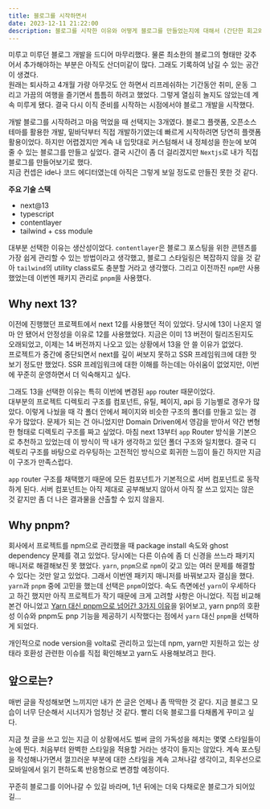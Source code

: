 ```yaml
---
title: 블로그를 시작하면서
date: 2023-12-11 21:22:00
description: 블로그를 시작한 이유와 어떻게 블로그를 만들었는지에 대해서 (간단한 회고와 함께)
---
```


미루고 미루던 블로그 개발을 드디어 마무리했다. 물론 최소한의 블로그의 형태만 갖추어서 추가해야하는 부분은 아직도 산더미같이 많다. 그래도 기록하여 남길 수 있는 공간이 생겼다.   
원래는 퇴사하고 4개월 가량 아무것도 안 하면서 리프레쉬하는 기간동안 취미, 운동 그리고 가끔의 여행을 즐기면서 틈틈히 하려고 했었다. 그렇게 열심히 놀지도 않았는데 계속 미루게 됐다. 결국 다시 이직 준비를 시작하는 시점에서야 블로그 개발을 시작했다.

개발 블로그를 시작하려고 마음 먹었을 때 선택지는 3개였다. 블로그 플랫폼, 오픈소스 테마를 활용한 개발, 밑바닥부터 직접 개발하기였는데 빠르게 시작하려면 당연히 플랫폼 활용이었다. 하지만 어렵겠지만 계속 내 입맛대로 커스텀해서 내 정체성을 한눈에 보여줄 수 있는 블로그를 만들고 싶었다. 결국 시간이 좀 더 걸리겠지만 `Nextjs`로 내가 직접
블로그를 만들어보기로 했다.  
지금 컨셉은 ide나 코드 에디터였는데 아직은 그렇게 보일 정도로 만들진 못한 것 같다.

**주요 기술 스택**  
- next@13
- typescript
- contentlayer
- tailwind + css module

대부분 선택한 이유는 생산성이었다. `contentlayer`은 블로그 포스팅을 위한 콘텐츠를 가장 쉽게 관리할 수 있는 방법이라고 생각했고, 블로그 스타일링은 복잡하지 않을 것 같아 `tailwind`의 utility class로도 충분할 거라고 생각했다. 그리고 이전까진 `npm`만 사용했었는데 이번엔 패키지 관리로 `pnpm`을 사용했다.

## Why next 13?

이전에 진행했던 프로젝트에서 next 12를 사용했던 적이 있었다. 당시에 13이 나온지 얼마 안 됐어서 안정성을 이유로 12를 사용했었다. 지금은 이미 13 버전이 릴리즈된지도 오래되었고, 이제는 14 버전까지 나오고 있는 상황에서 13을 안 쓸 이유가 없었다.  
프로젝트가 중간에 중단되면서 next를 깊이 써보지 못하고 SSR 프레임워크에 대한 맛보기 정도만 했었다. SSR 프레임워크에 대한 이해를 하는데는 아쉬움이 없었지만, 이번에 꾸준히 운영하면서 더 익숙해지고 싶다.

그래도 13을 선택한 이유는 특히 이번에 변경된 `app` router 때문이었다.  
대부분의 프로젝트 디렉토리 구조를 컴포넌트, 유틸, 페이지, api 등 기능별로 경우가 많았다. 이렇게 나눴을 때 각 폴더 안에서 페이지와 비슷한 구조의 폴더를 만들고 있는 경우가 많았다. 문제가 되는 건 아니었지만 Domain Driven에서 영감을 받아서 약간 변형한 형태로 디렉토리 구조를 짜고 싶었다. 마침 next 13부터 `app` Router 방식을 기본으로 추천하고 있었는데 이 방식이 딱 내가 생각하고 있던 폴더 구조와 일치했다. 결국 디렉토리 구조를 바탕으로 라우팅하는 고전적인 방식으로 회귀한 느낌이 들긴 하지만 지금 이 구조가 만족스럽다.

`app` router 구조를 채택했기 때문에 모든 컴포넌트가 기본적으로 서버 컴포넌트로 동작하게 된다. 서버 컴포넌트는 아직 제대로 공부해보지 않아서 아직 잘 쓰고 있지는 않은 것 같지만 좀 더 나은 결과물을 산출할 수 있지 않을지.

## Why pnpm?

회사에서 프로젝트를 npm으로 관리했을 때 package install 속도와 ghost dependency 문제를 겪고 있었다. 당시에는 다른 이슈에 좀 더 신경을 쓰느라 패키지 매니저로 해결해보진 못 했었다. `yarn`, `pnpm`으로 `npm`이 갖고 있는 여러 문제를 해결할 수 있다는 것만 알고 있었다. 그래서 이번엔 패키지 매니저를 바꿔보고자 결심을 했다.  
`yarn`과 `pnpm` 중에 고민을 했는데 선택은 `pnpm`이었다. 속도 측면에선 `yarn`이 우세하다고 하긴 했지만 아직 프로젝트가 작기 때문에 크게 고려할 사항은 아니었다. 직접 비교해본건 아니었고 [Yarn 대신 pnpm으로 넘어간 3가지 이유](https://engineering.ab180.co/stories/yarn-to-pnpm)을 읽어보고, yarn pnp의 호환성 이슈와 pnpm도 pnp 기능을 제공하기 시작했다는 점에서 `yarn` 대신 `pnpm`을 선택하게 되었다.

개인적으로 node version을 volta로 관리하고 있는데 npm, yarn만 지원하고 있는 상태라 호환성 관련한 이슈를 직접 확인해보고 yarn도 사용해보려고 한다.

## 앞으로는?

매번 글을 작성해보면 느끼지만 내가 쓴 글은 언제나 좀 딱딱한 것 같다. 지금 블로그 모습이 너무 단순해서 시너지가 엄청난 것 같다. 빨리 더욱 블로그를 다채롭게 꾸미고 싶다.

지금 첫 글을 쓰고 있는 지금 이 상황에서도 벌써 글의 가독성을 헤치는 몇몇 스타일들이 눈에 띈다. 처음부터 완벽한 스타일을 적용할 거라는 생각이 들지는 않았다. 계속 포스팅을 작성해나가면서 껄끄러운 부분에 대한 스타일을 계속 고쳐나갈 생각이고, 최우선으로 모바일에서 읽기 편하도록 반응형으로 변경할 예정이다.

꾸준히 블로그를 이어나갈 수 있길 바라며, 1년 뒤에는 더욱 다채로운 블로그가 되어있길...
